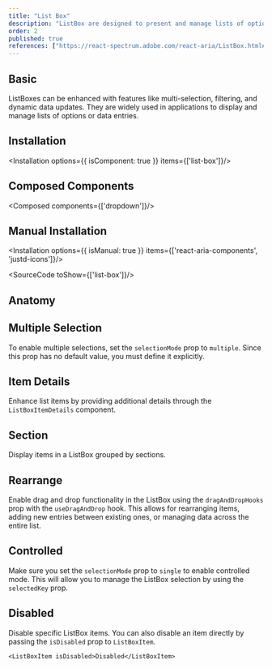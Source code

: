 ```yaml
---
title: "List Box"
description: "ListBox are designed to present and manage lists of options or data entries, allowing users to view and select from multiple choices efficiently."
order: 2
published: true
references: ["https://react-spectrum.adobe.com/react-aria/ListBox.html#props"]
---
```


## Basic
ListBoxes can be enhanced with features like multi-selection, filtering, and dynamic data updates. They are widely used in applications to display and manage lists of options or data entries.
<How toUse="collections/list-box/list-box-demo" />

## Installation
<Installation options={{ isComponent: true }} items={['list-box']}/>

## Composed Components
<Composed components={['dropdown']}/>

## Manual Installation
<Installation options={{ isManual: true }} items={['react-aria-components', 'justd-icons']}/>

<SourceCode toShow={['list-box']}/>

## Anatomy
<Anatomy show='list-box-anatomy'/>

## Multiple Selection
To enable multiple selections, set the `selectionMode` prop to `multiple`. Since this prop has no default value, you must define it explicitly.
<How toUse="collections/list-box/list-box-multiple-demo" />

## Item Details
Enhance list items by providing additional details through the `ListBoxItemDetails` component.
<How toUse="collections/list-box/list-box-item-details-demo" />

## Section
Display items in a ListBox grouped by sections.
<How toUse="collections/list-box/list-box-section-demo" />

## Rearrange
Enable drag and drop functionality in the ListBox using the `dragAndDropHooks` prop with the `useDragAndDrop` hook. This allows for rearranging items, adding new entries between existing ones, or managing data across the entire list.
<How toUse="collections/list-box/list-box-rearrange-demo" />

## Controlled
Make sure you set the `selectionMode` prop to `single` to enable controlled mode. This will allow you to manage the ListBox selection by using the `selectedKey` prop.
<How toUse="collections/list-box/list-box-controlled-demo" />

## Disabled
Disable specific ListBox items.
<How toUse="collections/list-box/list-box-disabled-demo" />
You can also disable an item directly by passing the `isDisabled` prop to `ListBoxItem`.
```tsx
<ListBoxItem isDisabled>Disabled</ListBoxItem>
```
